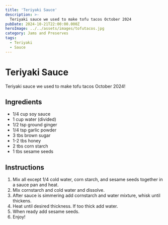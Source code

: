 ```yaml
---
title: 'Teriyaki Sauce'
description: >-
  Teriyaki sauce we used to make tofu tacos October 2024
pubDate: 2024-10-21T22:00:00.000Z
heroImage: ../../assets/images/tofutacos.jpg
category: Jams and Preserves
tags:
  - Teriyaki
  - Sauce
---
```



# Teriyaki Sauce

Teriyaki sauce we used to make tofu tacos October 2024!

## Ingredients


- 1/4 cup soy sauce
- 1 cup water (divided)
- 1/2 tsp ground ginger
- 1/4 tsp garlic powder
- 3 tbs brown sugar
- 1-2 tbs honey
- 2 tbs corn starch
- 1 tbs sesame seeds


## Instructions


1. Mix all except 1/4 cold water, corn starch, and sesame seeds together in a sauce pan and heat.
2. Mix cornstarch and cold water and dissolve.
3. After sauce is simmering add cornstarch and water mixture, whisk until thickens.
4. Heat until desired thickness. If too thick add water.
5. When ready add sesame seeds. 
6. Enjoy!



